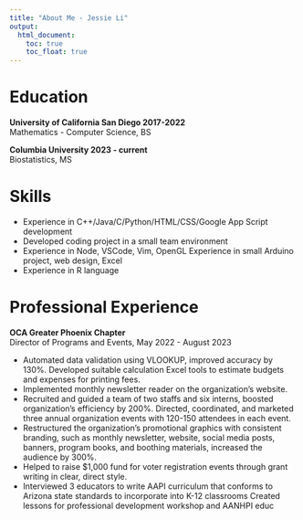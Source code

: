 ```yaml
---
title: "About Me - Jessie Li"
output: 
  html_document:
    toc: true
    toc_float: true
---
```



# Education 
**University of California San Diego 2017-2022**  
Mathematics - Computer Science, BS  

**Columbia University 2023 - current**  
Biostatistics, MS

# Skills
* Experience in C++/Java/C/Python/HTML/CSS/Google App Script development  
* Developed coding project in a small team environment  
* Experience in Node, VSCode, Vim, OpenGL Experience in small Arduino project, web design, Excel  
* Experience in R language

# Professional Experience
**OCA Greater Phoenix Chapter**  
Director of Programs and Events, May 2022 - August 2023

* Automated data validation using VLOOKUP, improved accuracy by 130%. Developed suitable calculation Excel tools to estimate budgets and expenses for printing fees.  
* Implemented monthly newsletter reader on the organization's website.  
* Recruited and guided a team of two staffs and six interns, boosted organization's efficiency by 200%. Directed, coordinated, and marketed three annual organization events with 120-150 attendees in each event. 
* Restructured the organization's promotional graphics with consistent branding, such as monthly newsletter, website, social media posts, banners, program books, and boothing materials, increased the audience by 300%. 
* Helped to raise $1,000 fund for voter registration events through grant writing in clear, direct style. 
* Interviewed 3 educators to write AAPI curriculum that conforms to Arizona state standards to incorporate into K-12 classrooms Created lessons for professional development workshop and AANHPI educ
